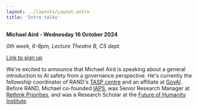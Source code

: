 ```yaml
---
layout: ../layouts/Layout.astro
title: 'Intro talks'
---
```


**Michael Aird - Wednesday 16 October 2024**

*0th week, 6-8pm, Lecture Theatre B, CS dept.*

[Link to sign up](https://fb.me/e/2kBbXhofM) 

We're excited to announce that Michael Aird is speaking about a general introduction to AI safety from a governance perspective. He's currently the fellowship coordinator of RAND's [TASP centre](https://www.rand.org/global-and-emerging-risks/centers/technology-and-security-policy.html) and an affiliate at [GovAI](https://www.governance.ai/). Before RAND, Michael co-founded [IAPS](https://www.iaps.ai/), was Senior Research Manager at [Rethink Priorities](https://rethinkpriorities.org/), and was a Research Scholar at the [Future of Humanity Institute](https://en.wikipedia.org/wiki/Future_of_Humanity_Institute).